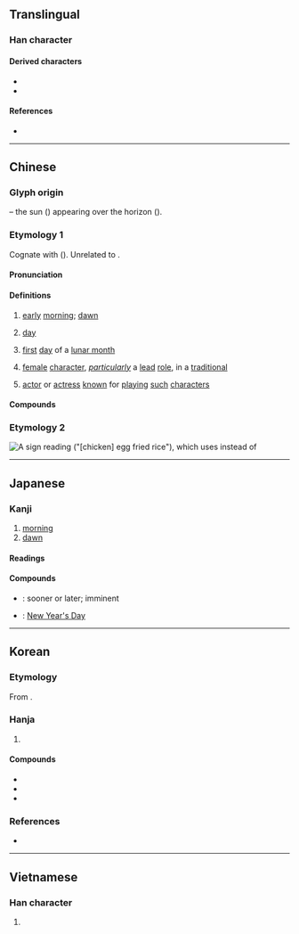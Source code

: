{{also|𣄼|且}}
{{character info}}
==Translingual==
{{stroke order|strokes=5}}

===Han character===
{{Han char|rn=72|rad=日|as=01|sn=5|four=60100|canj=AM|ids=⿱日一}}

====Derived characters====
* {{l|mul|[[但]] [[呾]] [[坦]] [[妲]] [[怛]] [[担]] [[泹]] [[狚]] [[㫜]] [[柦]] [[炟]] [[𥘵]] [[胆]] [[𥅃]] [[𥑲]] [[袒]] [[䋎]] [[𦤾]] [[䖧]] [[觛]] [[詚]] [[䞡]] [[鉭]] ([[钽]]) [[靼]] [[䱇]] [[𠿲]] [[䵣]]}}
* {{l|mul|[[𠛣]] [[𠡎]] [[𬇀]] [[鴠]] [[㝵]] [[昜]] [[量]] [[鼂]] [[鼌]] [[亘]] [[查]] [[昼]] [[疍]] [[笪]] [[亶]] [[暨]] [[曁]] [[䦔]] [[㡺]] [[疸]] [[𥟟]] [[𧩙]] ([[䜥]])}}

====References====
* {{Han ref|kx=0489.030|dkj=13734|dj=0850.010|hdz=21483.010|uh=65E6|ud=26086|bh=A5B9|bd=42425}}

----

==Chinese==
{{zh-forms}}
{{zh-wp|zh:旦|en:Dan (Chinese opera)}}

===Glyph origin===
{{Han etym}}
{{Han compound|日|一|ls=ic}} – the sun ({{lang|zh|日}}) appearing over the horizon ({{lang|zh|一}}).

===Etymology 1===
Cognate with {{cog|cdm|दारःदो|tr=darʔ.do|t=place of sunrise; in east}} ({{zh-ref|Schuessler, 2007}}). Unrelated to {{och-l|丹|cinnabar; red}}.

====Pronunciation====
{{zh-pron
|m=dàn
|c=daan3,daan3-2
|c_note=daan3-2 - "female role in Chinese opera"
|c-t=an1
|h=pfs=tan;gd=dan4
|md=dáng
|mn=ml,jj,tw:tòaⁿ/ml,jj,tw:tàn
|mn_note=tòaⁿ - vernacular; tàn - literary
|mn-t=dang3/duan3
|mn-t_note=duan3 - “female character”
|w=
|mc=y
|oc=y
|cat=n
}}

====Definitions====
{{zh-hanzi}}

# [[early]] [[morning]]; [[dawn]]
#: {{zh-x|通宵達旦|all the night until '''dawn'''}}
# [[day]]
#: {{zh-x|旦旦|every day}}
# [[first]] [[day]] of a [[lunar month]]
# {{lb|zh|Chinese opera}} [[female]] [[character]], ''[[particularly]]'' a [[lead]] [[role]], in a [[traditional]] {{w|Chinese opera}} {{zh-also|旦角}}
# {{lb|zh|Chinese opera}} [[actor]] or [[actress]] [[known]] for [[play]]ing [[such]] [[character]]s

====Compounds====
{{zh-der|一旦|元旦|旦日|約旦|通宵達旦|旦暮|花旦|旦角|乾旦|只爭旦夕|信誓旦旦|彩旦|復旦|命在旦夕|待旦|巴旦杏|城旦|平旦|小旦|坐而待旦|危在旦夕|丑旦|五旦七調|吉旦|坐以待旦|刀馬旦|旦色|當家花旦|旦夕之費|枕戈待旦|玩笑旦|旦夕禍福|旦旦而伐|旦兒|旭旦|旦夕之危|申旦達夕|旦望|昧旦|旦明|戒旦|秉燭達旦|武旦|禾旦|禍在旦夕|明旦|旦旦|申旦|昧旦晨興|月旦|旦旦信誓|月旦評|旦夕|汝南月旦|毀於一旦|旦晝|穀旦|正旦|青衣旦|苦旦|烏衫旦|旦晚|旦會|旦暮朝夕|文旦|撒旦|搽旦|震旦方向|閨門旦|細旦|詰旦|達旦|鬧小旦|鶡旦|裝旦|老旦|考旦|貼旦|藝旦|約旦河|色旦|震旦}}

===Etymology 2===
[[File:鸡旦炒饭.jpg|thumb|A sign reading {{lang|zh|鸡旦炒饭}} ("[chicken] egg fried rice"), which uses {{lang|zh|旦}} instead of {{l|zh|蛋}}]]
{{zh-see|蛋|ss}}

----

==Japanese==

===Kanji===
{{ja-kanji|grade=|rs=日01}}

# [[morning]]
# [[dawn]]

====Readings====
{{ja-readings
|goon=たん, だん
|kanon=たん
|kun=あした-
|nanori=あき, あきら, あけ, あさ, ただし
}}

====Compounds====
{{der-top|Compounds}}
* {{ja-r|旦%夕|たん%せき}}: sooner or later; imminent
* {{ja-r|元%旦|がん%たん}}: [[New Year's Day]]
{{der-bottom}}

----

==Korean==

===Etymology===
From {{der|ko|ltc|-}} {{ltc-l|旦|id=1}}. {{hanja-hunmong|단〯|tan|天文#상02A}}

===Hanja===
{{ko-hanja-search}}
{{ko-hanja|아침|단}}

# {{hanja form of|단|[[early]] [[morning]]; [[dawn]]}}

====Compounds====
{{der-top3|Compounds}}
* {{ko-l|일단|一旦}}
* {{ko-l|단석|旦夕}}
* {{ko-l|단명|旦明}}
{{der-bottom}}

===References===
* {{R:hanjadoc|4539}}

----

==Vietnamese==

===Han character===
{{vi-readings|reading=đán, đắn, đến|rs=日01}}

# {{rfdef|vi|sort=日01}}